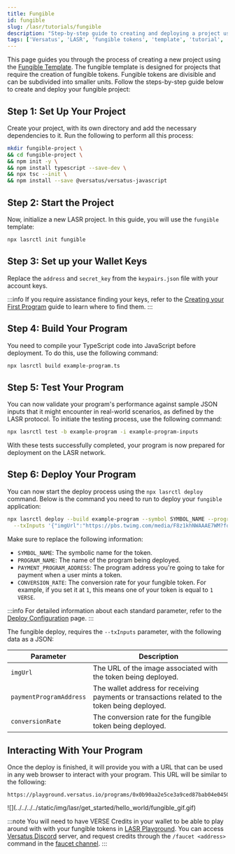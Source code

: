 ```yaml
---
title: Fungible
id: fungible
slug: /lasr/tutorials/fungible
description: "Step-by-step guide to creating and deploying a project using the Fungible Template on the Versatus LASR network."
tags: ['Versatus', 'LASR', 'fungible tokens', 'template', 'tutorial', 'blockchain']
---
```



This page guides you through the process of creating a new project using the [Fungible Template](/lasr/core_concepts/templates#fungible-template). The fungible template is designed for projects that require the creation of fungible tokens. Fungible tokens are divisible and can be subdivided into smaller units. Follow the steps-by-step guide below to create and deploy your fungible project:

## Step 1: Set Up Your Project

Create your project, with its own directory and add the necessary dependencies to it. Run the following to perform all this process:

```bash copy
mkdir fungible-project \
&& cd fungible-project \
&& npm init -y \
&& npm install typescript --save-dev \
&& npx tsc --init \
&& npm install --save @versatus/versatus-javascript
```

## Step 2: Start the Project

Now, initialize a new LASR project. In this guide, you will use the `fungible` template:

```bash copy
npx lasrctl init fungible
```

## Step 3: Set up your Wallet Keys

Replace the `address` and `secret_key` from the `keypairs.json` file with your account keys.

:::info
  If you require assistance finding your keys, refer to the [Creating your First Program](/lasr/getting_started/creating_your_first_program#step-3-set-up-your-wallet-keys) guide to learn where to find them.
:::

## Step 4: Build Your Program

You need to compile your TypeScript code into JavaScript before deployment. To do this, use the following command:

```bash copy
npx lasrctl build example-program.ts
```

## Step 5: Test Your Program

You can now validate your program's performance against sample JSON inputs that it might encounter in real-world scenarios, as defined by the LASR protocol. To initiate the testing process, use the following command:

```bash copy
npx lasrctl test -b example-program -i example-program-inputs
```

With these tests successfully completed, your program is now prepared for deployment on the LASR network.

## Step 6: Deploy Your Program

You can now start the deploy process using the `npx lasrctl deploy` command. Below is the command you need to run to deploy your `fungible` application:

```bash copy
npx lasrctl deploy --build example-program --symbol SYMBOL_NAME --programName PROGRAM_NAME --initializedSupply 6900000 --totalSupply 6900000 \
  --txInputs '{"imgUrl":"https://pbs.twimg.com/media/F8z1khNWAAAE7WM?format=jpg&name=900x900","paymentProgramAddress": "PAYMENT_PROGRAM_ADDRESS","conversionRate":"CONVERSION_RATE"}'
```

Make sure to replace the following information:

- `SYMBOL_NAME`: The  symbolic name for the token.
- `PROGRAM_NAME`: The name of the program being deployed.
- `PAYMENT_PROGRAM_ADDRESS`: The program address you're going to take for payment when a user mints a token.
- `CONVERSION_RATE`: The conversion rate for your fungible token. For example, if you set it at `1`, this means one of your token is equal to `1 VERSE`.

:::info
For detailed information about each standard parameter, refer to the [Deploy Configuration](/lasr/lasr_guides/deploy_configuration) page.
:::

The fungible deploy, requires the `--txInputs` parameter, with the following data as a JSON:

| Parameter               | Description                                                                                      |
|-------------------------|--------------------------------------------------------------------------------------------------|
| `imgUrl`                | The URL of the image associated with the token being deployed.                                   |
| `paymentProgramAddress` | The wallet address for receiving payments or transactions related to the token being deployed.   |
| `conversionRate`        | The conversion rate for the fungible token being deployed.                                     |

## Interacting With Your Program

Once the deploy is finished, it will  provide you with a URL that can be used in any web browser to interact with your program. This URL will be similar to the following:

```
https://playground.versatus.io/programs/0x0b90aa2e5ce3a9ced87bab04e04508879c8190b7
```

<MediaWrapper>
![](../../../../static/img/lasr/get_started/hello_world/fungible_gif.gif)
</MediaWrapper>

:::note
  You will need to have VERSE Credits in your wallet to be able to play around with with your fungible tokens in [LASR Playground](https://playground.versatus.io/). You can access [Versatus Discord](https://discord.com/invite/versatus) server, and request credits through the `/faucet <address>` command in the [faucet channel](https://discord.com/channels/1034112774789414963/1228424731955433493).
:::
